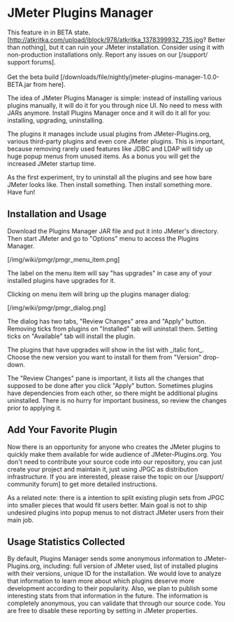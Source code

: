= JMeter Plugins Manager =

<div class="alert alert-warning">
This feature in in BETA state. [http://atkritka.com/upload/iblock/978/atkritka_1378399932_735.jpg? Better than nothing], but it can ruin your JMeter installation.
Consider using it with non-production installations only.
Report any issues on our [/support/ support forums].<br/><br/>Get the beta build [/downloads/file/nightly/jmeter-plugins-manager-1.0.0-BETA.jar from here].
</div>

The idea of JMeter Plugins Manager is simple: instead of installing various plugins manually, it will do it for you through nice UI.
No need to mess with JARs anymore. Install Plugins Manager once and it will do it all for you: installing, upgrading, uninstalling.

The plugins it manages include usual plugins from JMeter-Plugins.org, various third-party plugins and even core JMeter plugins.
This is important, because removing rarely used features like JDBC and LDAP will tidy up huge popup menus from unused items. As a bonus you will get the increased JMeter startup time.

As the first experiment, try to uninstall all the plugins and see how bare JMeter looks like. Then install something. Then install something more. Have fun!

== Installation and Usage ==

Download the Plugins Manager JAR file and put it into JMeter's {{{lib/ext}}} directory. Then start JMeter and go to "Options" menu to access the Plugins Manager.

[/img/wiki/pmgr/pmgr_menu_item.png]

The label on the menu item will say "has upgrades" in case any of your installed plugins have upgrades for it.

Clicking on menu item will bring up the plugins manager dialog:

[/img/wiki/pmgr/pmgr_dialog.png]

The dialog has two tabs, "Review Changes" area and "Apply" button. Removing ticks from plugins on "Installed" tab will uninstall them. Setting ticks on "Available" tab will install the plugin.

The plugins that have upgrades will show in the list with _italic font_. Choose the new version you want to install for them from "Version" drop-down.

The "Review Changes" pane is important, it lists all the changes that supposed to be done after you click "Apply" button.
Sometimes plugins have dependencies from each other, so there might be additional plugins uninstalled. There is no hurry for important business, so review the changes prior to applying it.


== Add Your Favorite Plugin ==

Now there is an opportunity for anyone who creates the JMeter plugins to quickly make them available for wide audience of JMeter-Plugins.org.
You don't need to contribute your source code into our repository, you can just create your project and maintain it, just using JPGC as distribution infrastructure.
If you are interested, please raise the topic on our [/support/ community forum] to get more detailed instructions.

As a related note: there is a intention to split existing plugin sets from JPGC into smaller pieces that would fit users better.
Main goal is not to ship undesired plugins into popup menus to not distract JMeter users from their main job.

== Usage Statistics Collected ==

By default, Plugins Manager sends some anonymous information to JMeter-Plugins.org, including: full version of JMeter used, list of installed plugins with their versions, unique ID for the installation.
We would love to analyze that information to learn more about which plugins deserve more development according to their popularity. Also, we plan to publish some interesting stats from that information in the future.
The information is completely anonymous, you can validate that through our source code. You are free to disable these reporting by setting {{{jpgc.repo.sendstats=false}}} in JMeter properties.